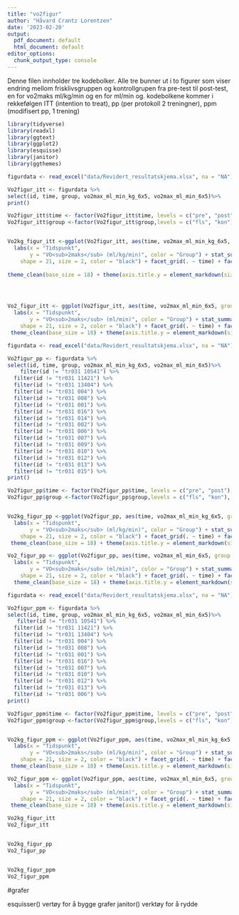 ```yaml
---
title: "vo2figur"
author: "Håvard Crantz Lorentzen"
date: '2023-02-20'
output:
  pdf_document: default
  html_document: default
editor_options:
  chunk_output_type: console
---
```

Denne filen innholder tre kodebolker. Alle tre bunner ut i to figurer som viser
endring mellom frisklivsgruppen og kontrollgrupen fra pre-test til post-test, 
en for vo2maks ml/kg/min og en for ml/min og. 
kodebolkene kommer i rekkefølgen
ITT (intention to treat), pp (per protokoll 2 treningner), ppm (modifisert pp, 1 trening)
```r
library(tidyverse)
library(readxl)
library(ggtext)
library(ggplot2)
library(esquisse)
library(janitor)
library(ggthemes)

figurdata <- read_excel("data/Revidert_resultatskjema.xlsx", na = "NA") #Henter data

Vo2figur_itt <- figurdata %>%
select(id, time, group, vo2max_ml_min_kg_6x5, vo2max_ml_min_6x5)%>%
print()

Vo2figur_itt$time <- factor(Vo2figur_itt$time, levels = c("pre", "post"), labels = c("Pre", "Post"))
Vo2figur_itt$group <-factor(Vo2figur_itt$group,levels = c("fls", "kon"), labels = c("Frisklivsresept", "Kontroll"))


Vo2kg_figur_itt <-ggplot(Vo2figur_itt, aes(time, vo2max_ml_min_kg_6x5, group = id)) + geom_line(linetype = "dashed", size = 0.5) + geom_point(size = 2, fill = "lightblue", shape = 21) +
  labs(x = "Tidspunkt", 
       y = "VO<sub>2maks</sub> (ml/kg/min)", color = "Group") + stat_summary(aes(group = 1), geom = "point", fun.y = mean,
    shape = 21, size = 2, color = "black") + facet_grid(. ~ time) + facet_wrap(vars(group)) + stat_smooth(aes(group = 1), method = "lm", se = FALSE, color = "black") +
 
theme_clean(base_size = 18) + theme(axis.title.y = element_markdown(size = 15)) 




Vo2_figur_itt <- ggplot(Vo2figur_itt, aes(time, vo2max_ml_min_6x5, group = id)) + geom_line(linetype = "dashed", size = 0.5) + geom_point(size = 2, fill = "lightblue", shape = 21) +
  labs(x = "Tidspunkt", 
       y = "VO<sub>2maks</sub> (ml/min)", color = "Group") + stat_summary(aes(group = 1), geom = "point", fun.y = mean,
    shape = 21, size = 2, color = "black") + facet_grid(. ~ time) + facet_wrap(vars(group)) + stat_smooth(aes(group = 1), method = "lm", se = FALSE, color = "black") +
 theme_clean(base_size = 18) + theme(axis.title.y = element_markdown(size = 15))

```


```r
figurdata <- read_excel("data/Revidert_resultatskjema.xlsx", na = "NA") #Henter data

Vo2figur_pp <- figurdata %>%
select(id, time, group, vo2max_ml_min_kg_6x5, vo2max_ml_min_6x5)%>%
    filter(id != "tr031 10541") %>%
  filter(id != "tr031 11421") %>%
  filter(id != "tr031 13404") %>%
  filter(id != "tr031 004") %>%
  filter(id != "tr031 008") %>%
  filter(id != "tr031 001") %>%
  filter(id != "tr031 016") %>%
  filter(id != "tr031 014") %>%
  filter(id != "tr031 002") %>%
  filter(id != "tr031 006") %>%
  filter(id != "tr031 007") %>%
  filter(id != "tr031 009") %>%
  filter(id != "tr031 010") %>%
  filter(id != "tr031 012") %>%
  filter(id != "tr031 013") %>%
  filter(id != "tr031 015") %>%
print()

Vo2figur_pp$time <- factor(Vo2figur_pp$time, levels = c("pre", "post"), labels = c("Pre", "Post"))
Vo2figur_pp$group <-factor(Vo2figur_pp$group,levels = c("fls", "kon"), labels = c("Frisklivsresept", "Kontroll"))


Vo2kg_figur_pp <-ggplot(Vo2figur_pp, aes(time, vo2max_ml_min_kg_6x5, group = id)) + geom_line(linetype = "dashed", size = 0.5) + geom_point(size = 2, fill = "lightblue", shape = 21) +
  labs(x = "Tidspunkt", 
       y = "VO<sub>2maks</sub> (ml/kg/min)", color = "Group") + stat_summary(aes(group = 1), geom = "point", fun.y = mean,
    shape = 21, size = 2, color = "black") + facet_grid(. ~ time) + facet_wrap(vars(group)) + stat_smooth(aes(group = 1), method = "lm", se = FALSE, color = "black") +
 theme_clean(base_size = 18) + theme(axis.title.y = element_markdown(size = 15))

Vo2_figur_pp <- ggplot(Vo2figur_pp, aes(time, vo2max_ml_min_6x5, group = id)) + geom_line(linetype = "dashed", size = 0.5) + geom_point(size = 2, fill = "lightblue", shape = 21) +
  labs(x = "Tidspunkt", 
       y = "VO<sub>2maks</sub> (ml/min)", color = "Group") + stat_summary(aes(group = 1), geom = "point", fun.y = mean,
    shape = 21, size = 2, color = "black") + facet_grid(. ~ time) + facet_wrap(vars(group)) + stat_smooth(aes(group = 1), method = "lm", se = FALSE, color = "black") +
  theme_clean(base_size = 18) + theme(axis.title.y = element_markdown(size = 15))
```

```r
figurdata <- read_excel("data/Revidert_resultatskjema.xlsx", na = "NA") #Henter data

Vo2figur_ppm <- figurdata %>%
select(id, time, group, vo2max_ml_min_kg_6x5, vo2max_ml_min_6x5)%>%
   filter(id != "tr031 10541") %>%
  filter(id != "tr031 11421") %>%
  filter(id != "tr031 13404") %>%
  filter(id != "tr031 004") %>%
  filter(id != "tr031 008") %>%
  filter(id != "tr031 001") %>%
  filter(id != "tr031 016") %>%
  filter(id != "tr031 007") %>%
  filter(id != "tr031 010") %>%
  filter(id != "tr031 012") %>%
  filter(id != "tr031 013") %>%
  filter(id != "tr031 006") %>%
print()

Vo2figur_ppm$time <- factor(Vo2figur_ppm$time, levels = c("pre", "post"), labels = c("Pre", "Post"))
Vo2figur_ppm$group <-factor(Vo2figur_ppm$group,levels = c("fls", "kon"), labels = c("Frisklivsresept", "Kontroll"))


Vo2kg_figur_ppm <- ggplot(Vo2figur_ppm, aes(time, vo2max_ml_min_kg_6x5, group = id)) + geom_line(linetype = "dashed", size = 0.5) + geom_point(size = 2, fill = "lightblue", shape = 21) +
  labs(x = "Tidspunkt", 
       y = "VO<sub>2maks</sub> (ml/kg/min)", color = "Group") + stat_summary(aes(group = 1), geom = "point", fun.y = mean,
    shape = 21, size = 2, color = "black") + facet_grid(. ~ time) + facet_wrap(vars(group)) + stat_smooth(aes(group = 1), method = "lm", se = FALSE, color = "black") +
 theme_clean(base_size = 18) + theme(axis.title.y = element_markdown(size = 15))

Vo2_figur_ppm <- ggplot(Vo2figur_ppm, aes(time, vo2max_ml_min_6x5, group = id)) + geom_line(linetype = "dashed", size = 0.5) + geom_point(size = 2, fill = "lightblue", shape = 21) +
  labs(x = "Tidspunkt", 
       y = "VO<sub>2maks</sub> (ml/min)", color = "Group") + stat_summary(aes(group = 1), geom = "point", fun.y = mean,
    shape = 21, size = 2, color = "black") + facet_grid(. ~ time) + facet_wrap(vars(group)) + stat_smooth(aes(group = 1), method = "lm", se = FALSE, color = "black") +
 theme_clean(base_size = 18) + theme(axis.title.y = element_markdown(size = 15))

```

```r

Vo2kg_figur_itt
Vo2_figur_itt


Vo2kg_figur_pp
Vo2_figur_pp


Vo2kg_figur_ppm
Vo2_figur_ppm

```
#grafer

esquisser() vertøy for å bygge grafer
janitor() verktøy for å rydde


